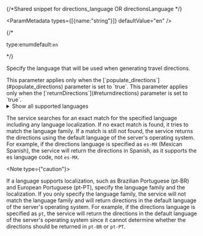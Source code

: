 {/*Shared snippet for directions_language OR directionsLanguage */} 


<ParamMetadata types={[{name:"string"}]} defaultValue="en" />

{/* <p class="space-x-2"><span class="font-sm text-color-3">type:enum</span><span class="font-bold text-[#6d29cc]">default:`en`</span></p> */}

Specify the language that will be used when generating travel directions.

<If c="requestType=='job'">
This parameter applies only when the [`populate_directions`](#populate_directions) parameter is set to `true`. 
</If>

<If c="requestType=='direct'">
This parameter applies only when the [`returnDirections`](#returndirections) parameter is set to `true`. 
</If>

<details>
 <summary><span class="font-sm text-color-link">Show all supported languages</span></summary>

 The service supports generating directions in the following languages:

- `ar`: Arabic
- `bg`: Bulgarian
- `bs`: Bosnian
- `ca`: Catalan
- `cs`: Czech
- `da`: Danish
- `de`: German
- `el`: Greek
- `en`: English
- `es`: Spanish
- `et`: Estonian
- `fi`: Finnish
- `fr`: French
- `he`: Hebrew
- `hr`: Croatian
- `hu`: Hungarian
- `id`: Indonesian
- `it`: Italian
- `ja`: Japanese
- `ko`: Korean
- `lt`: Lithuanian
- `lv`: Latvian
- `nb`: Norwegian
- `nl`: Dutch
- `pl`: Polish
- `pt-BR`: Portuguese (Brazil)
- `pt-PT`: Portuguese (Portugal)
- `ro`: Romanian
- `ru`: Russian
- `sk`: Slovak
- `sl`: Slovenian
- `sr`: Serbian
- `sv`: Swedish
- `th`: Thai
- `tr`: Turkish
- `uk`: Ukrainian
- `vi`: Vietnamese
- `zh-CN`: Chinese (China)
- `zh-HK`: Chinese (Hong Kong)
- `zh-TW`: Chinese (Taiwan)

</details>

The service searches for an exact match for the specified language including any language localization. If no exact match is found, it tries to match the language family. If a match is still not found, the service returns the directions using the default language of the server's operating system. For example, if the directions language is specified as `es-MX` (Mexican Spanish), the service will return the directions in Spanish, as it supports the es language code, not `es-MX`.


<Note type={"caution"}>

   If a language supports localization, such as Brazilian Portuguese (pt-BR) and European Portuguese (pt-PT), specify the language family and the localization. If you only specify the language family, the service will not match the language family and will return directions in the default language of the server's operating system. For example, if the directions language is specified as `pt`, the service will return the directions in the default language of the server's operating system since it cannot determine whether the directions should be returned in `pt-BR` or `pt-PT`.

  </Note>